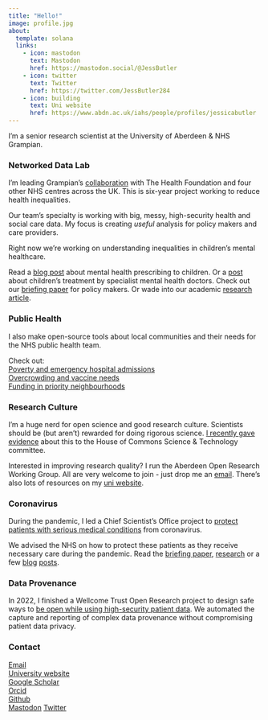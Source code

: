```yaml
---
title: "Hello!"
image: profile.jpg
about:
  template: solana
  links:
    - icon: mastodon
      text: Mastodon
      href: https://mastodon.social/@JessButler
    - icon: twitter
      text: Twitter
      href: https://twitter.com/JessButler284
    - icon: building
      text: Uni website
      href: https://www.abdn.ac.uk/iahs/people/profiles/jessicabutler
---
```


I'm a senior research scientist at the University of Aberdeen & NHS Grampian.<br>

### Networked Data Lab

I'm leading Grampian's  [collaboration](https://www.health.org.uk/funding-and-partnerships/the-networked-data-lab) with The Health Foundation and four other NHS centres across the UK. This is six-year project working to reduce health inequalities.  

Our team's specialty is working with big, messy, high-security health and social care data. My focus is creating *useful* analysis for policy makers and care providers.

Right now we're working on understanding inequalities in children's mental healthcare. 

Read a [blog post](https://jessbutler.github.io/posts/camhs/) about mental health prescribing to children. Or a [post](https://jessbutler.github.io/posts/referrals/) about children's treatment by specialist mental health doctors.
Check out our [briefing paper](https://www.health.org.uk/publications/reports/improving-children-and-young-peoples-mental-health-services) for policy makers.
Or wade into our academic [research article](https://www.medrxiv.org/content/10.1101/2022.06.14.22276082v1).


### Public Health

I also make open-source tools about local communities and their needs for the NHS public health team.  

Check out:  
[Poverty and emergency hospital admissions](https://jessbutler.github.io/emergency_admissions/)  
[Overcrowding and vaccine needs](https://jessbutler.github.io/social_distancing/)  
[Funding in priority neighbourhoods](https://jessbutler.github.io/priority_neighbourhoods/)


### Research Culture

I'm a huge nerd for open science and good research culture. 
Scientists should be (but aren't) rewarded for doing rigorous science. [I recently gave evidence](https://committees.parliament.uk/event/6626/formal-meeting-oral-evidence-session/) about this to the House of Commons Science & Technology committee.  

Interested in improving research quality? I run the Aberdeen Open Research Working Group.  All are very welcome to join - just drop me an [email](mailto:jessicabutler@abdn.ac.uk). There's also lots of resources on my [uni website](https://www.abdn.ac.uk/iahs/people/profiles/jessicabutler).

### Coronavirus

During the pandemic, I led a Chief Scientist's Office project to [protect patients with serious medical conditions](https://www.cso.scot.nhs.uk/rapid-research-in-covid-19-programme/abncovidportfolio/) from coronavirus.  

We advised the NHS on how to protect these patients as they receive necessary care during the pandemic. Read the [briefing paper](https://www.health.org.uk/publications/reports/assessing-the-impact-of-covid-19-on-the-clinically-extremely-vulnerable-population), [research](https://www.medrxiv.org/content/10.1101/2021.09.09.21263026v1) or a few [blog](https://www.health.org.uk/news-and-comment/charts-and-infographics/exploring-demographic-variation-in-groups-advised-to-shield) [posts](https://www.health.org.uk/news-and-comment/charts-and-infographics/hospital-use-clinically-extremely-vulnerable-population).

### Data Provenance

In 2022, I finished a Wellcome Trust Open Research project to design safe ways to [be open while using high-security patient data](https://wellcome.ac.uk/grant-funding/people-and-projects/grants-awarded/open-reproducible-analysis-and-reporting-data). We automated the capture and reporting of complex data provenance without compromising patient data privacy.

### Contact

[Email](mailto:jessicabutler@abdn.ac.uk)  
[University website](https://www.abdn.ac.uk/iahs/people/profiles/jessicabutler)  
[Google Scholar](https://scholar.google.com/citations?user=N3iK7TcAAAAJ&hl=en)  
[Orcid](https://orcid.org/0000-0003-2054-3777)  
[Github](https://github.com/JessButler)  
[Mastodon](https://mastodon.social/@JessButler)
[Twitter](https://twitter.com/jessbutler284)

